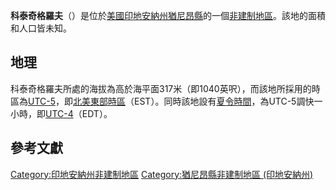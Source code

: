 {{noteTA
|G1=USState
|G2=地名
|G3=Unit
}}
{{Infobox settlement
|official_name            = 科泰奇格羅夫
|native_name = Cottage Grove
|settlement_type          = [[非建制地區|非建制地區]]
|image_skyline            = 
|imagesize                = 
|image_map                = 
|mapsize                  = 
|pushpin_map              = USA Indiana
|pushpin_label            = 科泰奇格羅夫
|pushpin_label_position   = top
|pushpin_map_caption      = 科泰奇格羅夫在印地安納州的位置
|subdivision_type         = [[世界政區索引|國家]]
|subdivision_type1        = [[美国州份|州份]]
|subdivision_type2        = [[印地安納州行政区划|縣]]
|subdivision_name         = [[美国|美国]]
|subdivision_name1        = [[印地安納州|印地安納州]]
|subdivision_name2        = [[猶尼昂縣_(印地安納州)|猶尼昂縣]]
|elevation_ft             = 1040
|elevation_m              = 317
|area_total_km2           = 
|area_total_sq_mi         = 
|area_land_km2            = 
|area_land_sq_mi          = 
|area_water_km2           = 
|area_water_sq_mi         = 
|population_as_of         = 2010
|population_footnotes     = 
|population_total         = 
|population_metro         = 
|population_density_km2   = auto
|population_density_sq_mi = auto
|timezone                 = [[北美东部时区|北美东部时区]]
|utc_offset               = -5
|coordinates              = {{coord|39|35|46|N|84|51|43|W|display=inline,title}}
| coor_pinpoint           = 
| coordinates_footnotes   = 
|timezone_DST             = EDT
|utc_offset_DST           = -4
|postal_code_type         = [[美國郵區編號|郵區編號]]
|postal_code              = 47353
|area_code                = {{link-en|电话区号765|Area code 765|765}}
|blank_name = [[地名信息系统|GNIS ID]]
|blank_info = 433011<ref name="GNIS">{{cite gnis|433011|Cottage Grove}}</ref>
}}
'''科泰奇格羅夫'''（{{lang-en|Cottage Grove}}）是位於[[美國|美國]][[印地安納州|印地安納州]][[猶尼昂縣_(印地安納州)|猶尼昂縣]]的一個[[非建制地區|非建制地區]]。該地的面積和人口皆未知。

== 地理 ==
科泰奇格羅夫所處的海拔為高於海平面317米（即1040英呎），而該地所採用的時區為[[UTC-5|UTC-5]]，即[[北美東部時區|北美東部時區]]（EST）。同時該地設有[[夏令時間|夏令時間]]，為UTC-5調快一小時，即[[UTC-4|UTC-4]]（EDT）。

== 參考文獻 ==
{{reflist}}

{{猶尼昂縣 (印地安納州)}}

{{DEFAULTSORT:Cottage Grove}}
[[Category:印地安納州非建制地區|Category:印地安納州非建制地區]]
[[Category:猶尼昂縣非建制地區_(印地安納州)|Category:猶尼昂縣非建制地區 (印地安納州)]]

{{Indiana-geo-stub}}